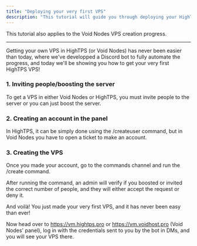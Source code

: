 ```yaml
---
title: "Deploying your very first VPS"
description: "This tutorial will guide you through deploying your HighTPS VPS via the Discord bot."
---
```


<Info>
  This tutorial also applies to the Void Nodes VPS creation progress.
</Info>

---

Getting your own VPS in HighTPS (or Void Nodes) has never been easier than today, where we've developped a Discord bot to fully automate the progress, and today we'll be showing you how to get your very first HighTPS VPS\!

### 1. Inviting people/boosting the server

To get a VPS in either Void Nodes or HighTPS, you must invite people to the server or you can just boost the server. 

### 2. Creating an account in the panel

In HighTPS, it can be simply done using the /createuser command, but in Void Nodes you have to open a ticket to make an account.

### 3. Creating the VPS

Once you made your account, go to the commands channel and run the /create command.

After running the command, an admin will verify if you boosted or invited the correct number of people, and they will either accept the request or deny it.

And voilà\! You just made your very first VPS, and it has never been easy than ever\!

Now head over to https://vm.hightps.pro or https://vm.voidhost.pro (Void Nodes' panel), log in with the credentials sent to you by the bot in DMs, and you will see your VPS there.